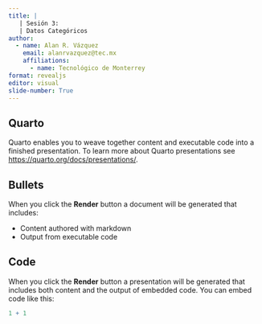 ```yaml
---
title: |
   | Sesión 3: 
   | Datos Categóricos  
author: 
  - name: Alan R. Vázquez
    email: alanrvazquez@tec.mx
    affiliations:
      - name: Tecnológico de Monterrey
format: revealjs
editor: visual
slide-number: True
---
```


## Quarto

Quarto enables you to weave together content and executable code into a finished presentation. To learn more about Quarto presentations see <https://quarto.org/docs/presentations/>.

## Bullets

When you click the **Render** button a document will be generated that includes:

-   Content authored with markdown
-   Output from executable code

## Code

When you click the **Render** button a presentation will be generated that includes both content and the output of embedded code. You can embed code like this:

```r
1 + 1
```
